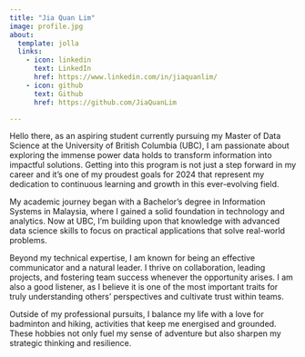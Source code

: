 ```yaml
---
title: "Jia Quan Lim"
image: profile.jpg
about:
  template: jolla
  links:
    - icon: linkedin
      text: LinkedIn
      href: https://www.linkedin.com/in/jiaquanlim/
    - icon: github
      text: Github
      href: https://github.com/JiaQuanLim

---
```


Hello there, as an aspiring student currently pursuing my Master of Data Science at the University of British Columbia (UBC), I am passionate about exploring the immense power data holds to transform information into impactful solutions. Getting into this program is not just a step forward in my career and it’s one of my proudest goals for 2024 that represent my dedication to continuous learning and growth in this ever-evolving field.

My academic journey began with a Bachelor's degree in Information Systems in Malaysia, where I gained a solid foundation in technology and analytics. Now at UBC, I'm building upon that knowledge with advanced data science skills to focus on practical applications that solve real-world problems.

Beyond my technical expertise, I am known for being an effective communicator and a natural leader. I thrive on collaboration, leading projects, and fostering team success whenever the opportunity arises. I am also a good listener, as I believe it is one of the most important traits for truly understanding others’ perspectives and cultivate trust within teams.

Outside of my professional pursuits, I balance my life with a love for badminton and hiking, activities that keep me energised and grounded. These hobbies not only fuel my sense of adventure but also sharpen my strategic thinking and resilience. 
